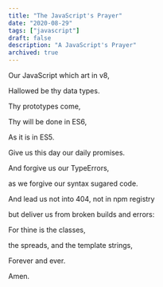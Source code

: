 ```yaml
---
title: "The JavaScript's Prayer"
date: "2020-08-29"
tags: ["javascript"]
draft: false
description: "A JavaScript's Prayer"
archived: true
---
```


Our JavaScript which art in v8,

Hallowed be thy data types.

Thy prototypes come,

Thy will be done in ES6,

As it is in ES5.

Give us this day our daily promises.

And forgive us our TypeErrors,

as we forgive our syntax sugared code.

And lead us not into 404, not in npm registry

but deliver us from broken builds and errors:

For thine is the classes,

the spreads, and the template strings,

Forever and ever.

Amen.
